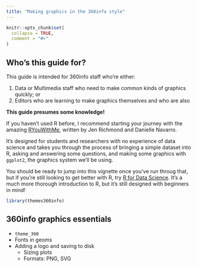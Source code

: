 ```yaml
---
title: "Making graphics in the 360info style"
---
```


```r
knitr::opts_chunk$set(
  collapse = TRUE,
  comment = "#>"
)
```

## Who's this guide for?

This guide is intended for 360info staff who're either:

1. Data or Multimedia staff who need to make common kinds of graphics quickly; or
2. Editors who are learning to make graphics themselves and who are also 

::: {.alert .alert-warning}
**This guide presumes some knowledge!**

If you haven't used R before, I recommend starting your journey with the amazing [RYouWithMe](https://rladiessydney.org/courses/ryouwithme), written by Jen Richmond and Danielle Navarro.

It's designed for students and researchers with no experience of data science and takes you through the process of bringing a simple dataset into R, asking and answering some questions, and making some graphics with `ggplot2`, the graphics system we'll be using.

You should be ready to jump into this vignette once you've run throug that, but if you're still looking to get better with R, try [R for Data Science](https://r4ds.had.co.nz). It's a much more thorough introduction to R, but it's still designed with beginners in mind!
:::


```r
library(themes360info)
```

## 360info graphics essentials

* `theme_360`
* Fonts in geoms
* Adding a logo and saving to disk
  - Sizing plots
  - Formats: PNG, SVG

## 